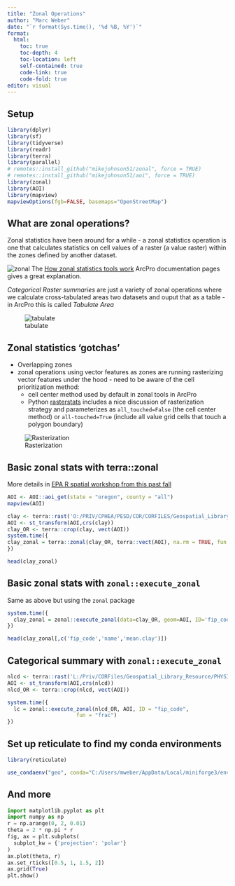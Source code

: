 ```yaml
---
title: "Zonal Operations"
author: "Marc Weber"
date: "`r format(Sys.time(), '%d %B, %Y')`"
format: 
  html:
    toc: true
    toc-depth: 4
    toc-location: left
    self-contained: true
    code-link: true
    code-fold: true
editor: visual
---
```


## Setup

```r
library(dplyr)
library(sf)
library(tidyverse)
library(readr)
library(terra)
library(parallel)
# remotes::install_github("mikejohnson51/zonal", force = TRUE)
# remotes::install_github("mikejohnson51/aoi", force = TRUE)
library(zonal)
library(AOI)
library(mapview)
mapviewOptions(fgb=FALSE, basemaps="OpenStreetMap")
```

## What are zonal operations?

Zonal statistics have been around for a while - a zonal statistics operation is one that calculates statistics on cell values of a raster (a value raster) within the zones defined by another dataset.

![zonal](zonal.png) The [How zonal statistics tools work](https://pro.arcgis.com/en/pro-app/latest/tool-reference/spatial-analyst/how-zonal-statistics-works.htm#:~:text=A%20zonal%20statistics%20operation%20is,and%20Zonal%20Statistics%20as%20Table.) ArcPro documentation pages gives a great explanation.

*Categorical Raster summaries* are just a variety of zonal operations where we calculate cross-tabulated areas two datasets and ouput that as a table - in ArcPro this is called *Tabulate Area*

![tabulate](tabulate.png)

## Zonal statistics 'gotchas'

-   Overlapping zones
-   zonal operations using vector features as zones are running rasterizing vector features under the hood - need to be aware of the cell prioritization method:
    -   cell center method used by default in zonal tools in ArcPro
    -   Python [rasterstats](https://pythonhosted.org/rasterstats/manual.html) includes a nice discussion of rasterization strategy and parameterizes as `all_touched=False` (the cell center method) or `all-touched=True` (include all value grid cells that touch a polygon boundary)

![Rasterization](Rasterization.png)

## Basic zonal stats with terra::zonal

More details in [EPA R spatial workshop from this past fall](https://usepa.github.io/spatialdata.epaR2023/geoprocessing.html#zonal-operations)

```r
AOI <- AOI::aoi_get(state = "oregon", county = "all")
mapview(AOI)
```

```r
clay <- terra::rast('O:/PRIV/CPHEA/PESD/COR/CORFILES/Geospatial_Library_Projects/StreamCat/LandscapeRasters/QAComplete/clay.tif')
AOI <- st_transform(AOI,crs(clay))
clay_OR <- terra::crop(clay, vect(AOI))
system.time({
clay_zonal = terra::zonal(clay_OR, terra::vect(AOI), na.rm = TRUE, fun = "mean")
})
```

```r
head(clay_zonal)
```

## Basic zonal stats with `zonal::execute_zonal`

Same as above but using the `zonal` package

```r
system.time({
  clay_zonal = zonal::execute_zonal(data=clay_OR, geom=AOI, ID='fip_code',fun = "mean")
})
```

```r
head(clay_zonal[,c('fip_code','name','mean.clay')])
```

## Categorical summary with `zonal::execute_zonal`

```r
nlcd <- terra::rast('L:/Priv/CORFiles/Geospatial_Library_Resource/PHYSICAL/LAND_USE_LAND_COVER/NLCD/nlcd2016/NLCD_2001_Land_Cover_L48_20190424.img')
AOI <- st_transform(AOI,crs(nlcd))
nlcd_OR <- terra::crop(nlcd, vect(AOI))

system.time({
  lc = zonal::execute_zonal(nlcd_OR, AOI, ID = "fip_code", 
                      fun = "frac")
})
```

## Set up reticulate to find my conda environments

```r
library(reticulate)

use_condaenv("geo", conda="C:/Users/mweber/AppData/Local/miniforge3/envs/geo", required = TRUE)
```

## And more

```python
import matplotlib.pyplot as plt
import numpy as np
r = np.arange(0, 2, 0.01)
theta = 2 * np.pi * r
fig, ax = plt.subplots(
  subplot_kw = {'projection': 'polar'} 
)
ax.plot(theta, r)
ax.set_rticks([0.5, 1, 1.5, 2])
ax.grid(True)
plt.show()
```
